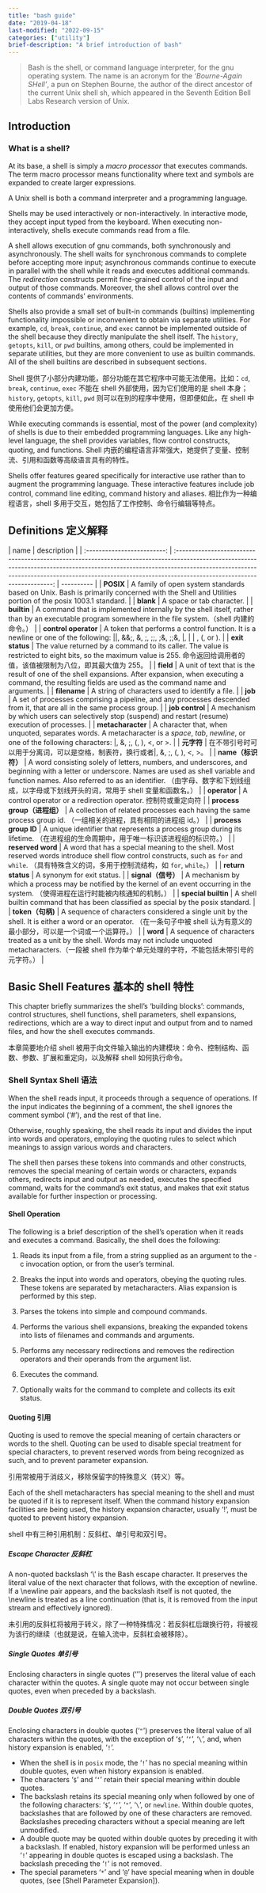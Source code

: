 ```yaml
---
title: "bash guide"
date: "2019-04-18"
last-modified: "2022-09-15"
categories: ["utility"]
brief-description: "A brief introduction of bash"
---
```


> Bash is the shell, or command language interpreter, for the gnu operating system. The name is an acronym for the _‘Bourne-Again SHell’_, a pun on Stephen Bourne, the author of the direct ancestor of the current Unix shell sh, which appeared in the Seventh Edition Bell Labs Research version of Unix.

## Introduction

### What is a shell?

At its base, a shell is simply a _macro processor_ that executes commands. The term macro processor means functionality where text and symbols are expanded to create larger expressions.

A Unix shell is both a command interpreter and a programming language.

Shells may be used interactively or non-interactively. In interactive mode, they accept input typed from the keyboard. When executing non-interactively, shells execute commands read from a file.

A shell allows execution of gnu commands, both synchronously and asynchronously. The shell waits for synchronous commands to complete before accepting more input; asynchronous commands continue to execute in parallel with the shell while it reads and executes additional commands. The _redirection_ constructs permit fine-grained control of the input and output of those commands. Moreover, the shell allows control over the contents of commands’ environments.

Shells also provide a small set of built-in commands (builtins) implementing functionality impossible or inconvenient to obtain via separate utilities. For example, `cd`, `break`, `continue`, and `exec` cannot be implemented outside of the shell because they directly manipulate the shell itself. The `history`, `getopts`, `kill`, or `pwd` builtins, among others, could be implemented in separate utilities, but they are more convenient to use as builtin commands. All of the shell builtins are described in subsequent sections.

Shell 提供了小部分内建功能，部分功能在其它程序中可能无法使用。比如：`cd`, `break`, `continue`, `exec` 不能在 shell 外部使用，因为它们使用的是 shell 本身；`history`, `getopts`, `kill`, `pwd` 则可以在别的程序中使用，但即便如此，在 shell 中使用他们会更加方便。

While executing commands is essential, most of the power (and complexity) of shells is due to their embedded programming languages. Like any high-level language, the shell provides variables, flow control constructs, quoting, and functions.
Shell 内嵌的编程语言非常强大，她提供了变量、控制流、引用和函数等高级语言具有的特性。

Shells offer features geared specifically for interactive use rather than to augment the programming language. These interactive features include job control, command line editing, command history and aliases.
相比作为一种编程语言，shell 多用于交互，她包括了工作控制、命令行编辑等特点。

## Definitions 定义解释

|            name             |                                                                                                                                     description                                                                                                                                     |
| :-------------------------: | :---------------------------------------------------------------------------------------------------------------------------------------------------------------------------------------------------------------------------------------------------------------------------------: | ---------- |
|          **POSIX**          |                                                                   A family of open system standards based on Unix. Bash is primarily concerned with the Shell and Utilities portion of the posix 1003.1 standard.                                                                   |
|          **blank**          |                                                                                                                              A space or tab character.                                                                                                                              |
|         **builtin**         |                                                               A command that is implemented internally by the shell itself, rather than by an executable program somewhere in the file system.（shell 内建的命令。）                                                                |
|    **control operator**     |                                                             A token that performs a control function. It is a newline or one of the following: &#124;&#124;, &#38;&#38;;, &#38;, ;, ;;, ;&#38;, ;;&#38;, &#124;, &#124;                                                             | , (, or ). |
|       **exit status**       |                                                    The value returned by a command to its caller. The value is restricted to eight bits, so the maximum value is 255. 命令返回给调用者的值，该值被限制为八位，即其最大值为 255。                                                    |
|          **field**          |                                                    A unit of text that is the result of one of the shell expansions. After expansion, when executing a command, the resulting fields are used as the command name and arguments.                                                    |
|        **filename**         |                                                                                                                   A string of characters used to identify a file.                                                                                                                   |
|           **job**           |                                                                               A set of processes comprising a pipeline, and any processes descended from it, that are all in the same process group.                                                                                |
|       **job control**       |                                                                                       A mechanism by which users can selectively stop (suspend) and restart (resume) execution of processes.                                                                                        |
|      **metacharacter**      |                                                   A character that, when unquoted, separates words. A metacharacter is a _space_, _tab_, _newline_, or one of the following characters: &#124;, &#38;, ;, (, ), &#60;, or &#62;.                                                    |
|         **元字符**          |                                                                                           在不带引号时可以用于分离词，可以是空格，制表符，换行或者&#124;, &#38;, ;, (, ), &#60;, &#62;。                                                                                            |
|     **name（标识符）**      | A word consisting solely of letters, numbers, and underscores, and beginning with a letter or underscore. Names are used as shell variable and function names. Also referred to as an identifier. （由字母、数字和下划线组成，以字母或下划线开头的词，常用于 shell 变量和函数名。） |
|        **operator**         |                                                                                                           A control operator or a redirection operator. 控制符或重定向符                                                                                                            |
| **process group（进程组）** |                                                                                 A collection of related processes each having the same process group id. （一组相关的进程，具有相同的进程组 id。）                                                                                  |
|    **process group ID**     |                                                                          A unique identifier that represents a process group during its lifetime. （在进程组的生命周期中，用于唯一标识该进程组的标识符。）                                                                          |
|      **reserved word**      |                                         A word that has a special meaning to the shell. Most reserved words introduce shell flow control constructs, such as `for` and `while`. （具有特殊含义的词，多用于控制流结构，如 `for`, `while`。）                                         |
|      **return status**      |                                                                                                                             A synonym for exit status.                                                                                                                              |
|     **signal（信号）**      |                                                                     A mechanism by which a process may be notified by the kernel of an event occurring in the system. （使得进程在运行时能被内核通知的机制。）                                                                      |
|     **special builtin**     |                                                                                                 A shell builtin command that has been classified as special by the posix standard.                                                                                                  |
|      **token（句柄)**       |                                                    A sequence of characters considered a single unit by the shell. It is either a word or an operator. （在一条句子中被 shell 认为有意义的最小部分，可以是一个词或一个运算符。）                                                    |
|          **word**           |                                                     A sequence of characters treated as a unit by the shell. Words may not include unquoted metacharacters.（一段被 shell 作为单个单元处理的字符，不能包括未带引号的元字符。）                                                      |

## Basic Shell Features 基本的 shell 特性

This chapter briefly summarizes the shell’s ‘building blocks’: commands, control structures, shell functions, shell parameters, shell expansions, redirections, which are a way to direct input and output from and to named files, and how the shell executes commands.

本章简要地介绍 shell 被用于向文件输入输出的内建模块：命令、控制结构、函数、参数、扩展和重定向，以及解释 shell 如何执行命令。

### Shell Syntax Shell 语法

When the shell reads input, it proceeds through a sequence of operations. If the input indicates the beginning of a comment, the shell ignores the comment symbol (‘#’), and the rest of that line.

Otherwise, roughly speaking, the shell reads its input and divides the input into words and operators, employing the quoting rules to select which meanings to assign various words and characters.

The shell then parses these tokens into commands and other constructs, removes the special meaning of certain words or characters, expands others, redirects input and output as needed, executes the specified command, waits for the command’s exit status, and makes that exit status available for further inspection or processing.

#### Shell Operation

The following is a brief description of the shell’s operation when it reads and executes a command. Basically, the shell does the following:

1. Reads its input from a file, from a string supplied as an argument to the -c invocation option, or from the user’s terminal.

2. Breaks the input into words and operators, obeying the quoting rules. These tokens are separated by metacharacters. Alias expansion is performed by this step.
3. Parses the tokens into simple and compound commands.
4. Performs the various shell expansions, breaking the expanded tokens into lists of filenames and commands and arguments.
5. Performs any necessary redirections and removes the redirection operators and their operands from the argument list.
6. Executes the command.
7. Optionally waits for the command to complete and collects its exit status.

#### Quoting 引用

Quoting is used to remove the special meaning of certain characters or words to the shell. Quoting can be used to disable special treatment for special characters, to prevent reserved words from being recognized as such, and to prevent parameter expansion.

引用常被用于消歧义，移除保留字的特殊意义（转义）等。

Each of the shell metacharacters has special meaning to the shell and must be quoted if it is to represent itself. When the command history expansion facilities are being used, the history expansion character, usually ‘!’, must be quoted to prevent history expansion.

shell 中有三种引用机制：反斜杠、单引号和双引号。

##### Escape Character 反斜杠

A non-quoted backslash ‘\’ is the Bash escape character. It preserves the literal value of the next character that follows, with the exception of newline. If a \newline pair appears, and the backslash itself is not quoted, the \newline is treated as a line continuation (that is, it is removed from the input stream and effectively ignored).

未引用的反斜杠将被用于转义，除了一种特殊情况：若反斜杠后跟换行符，将被视为该行的继续（也就是说，在输入流中，反斜杠会被移除）。

##### Single Quotes 单引号

Enclosing characters in single quotes (‘’’) preserves the literal value of each character within
the quotes. A single quote may not occur between single quotes, even when preceded by a
backslash.

##### Double Quotes 双引号

Enclosing characters in double quotes (‘`"`’) preserves the literal value of all characters within
the quotes, with the exception of ‘`$`’, ‘`‘`’, ‘`\`’, and, when history expansion is enabled, ‘`!`’.

-   When the shell is in `posix` mode, the ‘`!`’ has no special meaning within double quotes, even when history expansion is enabled.
-   The characters ‘`$`’ and ‘`‘`’ retain their special meaning within double quotes.
-   The backslash retains its special meaning only when followed by one of the following characters: ‘`$`’, ‘`‘`’, ‘`"`’, ‘`\`’, or `newline`. Within double quotes, backslashes that are followed by one of these characters are removed. Backslashes preceding characters without a special meaning are left unmodified.
-   A double quote may be quoted within double quotes by preceding it with a backslash. If enabled, history expansion will be performed unless an ‘`!`’ appearing in double quotes is escaped using a backslash. The backslash preceding the ‘`!`’ is not removed.
-   The special parameters ‘`*`’ and ‘`@`’ have special meaning when in double quotes, (see [Shell Parameter Expansion]).
